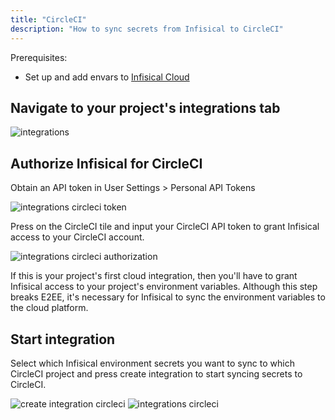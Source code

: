 ---
title: "CircleCI"
description: "How to sync secrets from Infisical to CircleCI"
---

Prerequisites:

- Set up and add envars to [Infisical Cloud](https://app.infisical.com)

## Navigate to your project's integrations tab

![integrations](../../images/integrations.png)

## Authorize Infisical for CircleCI

Obtain an API token in User Settings > Personal API Tokens

![integrations circleci token](../../images/integrations/circleci/integrations-circleci-token.png)

Press on the CircleCI tile and input your CircleCI API token to grant Infisical access to your CircleCI account.

![integrations circleci authorization](../../images/integrations/circleci/integrations-circleci-auth.png)

<Info>
  If this is your project's first cloud integration, then you'll have to grant
  Infisical access to your project's environment variables. Although this step
  breaks E2EE, it's necessary for Infisical to sync the environment variables to
  the cloud platform.
</Info>

## Start integration

Select which Infisical environment secrets you want to sync to which CircleCI project and press create integration to start syncing secrets to CircleCI.

![create integration circleci](../../images/integrations/circleci/integrations-circleci-create.png)
![integrations circleci](../../images/integrations/circleci/integrations-circleci.png)

